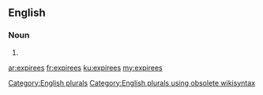 ==English==

===Noun===
{{head|en}}

# {{plural of|expiree}}

[[Category:English plurals]][[Category:English plurals using obsolete wikisyntax]]

[[ar:expirees]]
[[fr:expirees]]
[[ku:expirees]]
[[my:expirees]]